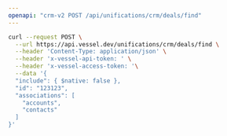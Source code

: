 ```yaml
---
openapi: "crm-v2 POST /api/unifications/crm/deals/find"
---
```


<RequestExample>

```bash Request
curl --request POST \
  --url https://api.vessel.dev/unifications/crm/deals/find \
  --header 'Content-Type: application/json' \
  --header 'x-vessel-api-token: ' \
  --header 'x-vessel-access-token: '\
  --data '{
  "include": { $native: false },
  "id": "123123",
  "associations": [
    "accounts",
    "contacts"
  ]
}'
```

</RequestExample>


